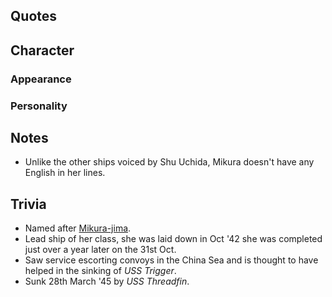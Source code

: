 {{Ship/Header}}
==Quotes==
{{Ship/Quotes
|Introduction = 御蔵型海防艦、一番艦、御蔵。着任します。<br>提督、御蔵型、何卒よろしくお願い致します。<br>体は小さいですが、力の限り、務めます。
|Introduction/En = I'm the 1st ship of the Mikura-class coastal defense ships, Mikura. Reporting for duty. Admiral, the Mikura-class will be in your care. I may be small but I'll try to do my best.
|Introduction/Note = 

|Introduction/Kai = 御蔵型海防艦、一番艦、御蔵、警戒中です。提督、本日も海防艦、そして、海上護衛隊を、どうぞよろしくお願いします。私も力の限り、務めます。
|Introduction/Kai/En = I'm the 1st ship of the Mikura-class coastal defense ships, Mikura. On alert. Admiral, please continue to care for the coastal defense ships and the Maritime Escort Division. I'll continue to give my best.
|Introduction/Kai/Note = 

|Library = 御蔵型海防艦、一番艦、御蔵です。択捉型を改良、生産性及び対空・対潜能力の向上を図りました。大きく工数は下げられなかったものの、船団護衛戦闘力は向上しています。あの択捉型の後継、御蔵型海防艦の戦い、覚えていてください。
|Library/En = I'm the 1st ship of the Mikura-class coastal defense ships, Mikura. We're an improved version of the Etorofu-class that are more easily produced with better anti-air and anti-submarine capabilities. Although manpower was reduced, we still increased the fighting power of the fleet escorts. Please remember the fight of the Mikura-class, the successors to the Etorofu-class.
|Library/Note = 

|Secretary 1 = 海防艦、御蔵、参ります。
|Secretary 1/En = Coastal defense ship, Mikura, arriving on station.
|Secretary 1/Note = 

|Secretary 2 = 戦いは、厳しいですね。でも御蔵は、退きません。
|Secretary 2/En = Fighting is... difficult. But I won't... back down.
|Secretary 2/Note = 

|Secretary 2/Kai = 皆さんを、未来を信じます。もちろん、御蔵も、一緒です。
|Secretary 2/Kai/En =I believe everyone... and do the future. Of course I stay with you too.
|Secretary 2/Kai/Note = 

|Secretary 3 = ヒ船団は、戦略そのものに誤りがあったような気もします。通信や暗号のことも痛恨です。それでも、それでも、私達は全力で事に当たりました。ふたたび、そんな状況が生起せぬよう、今は、信じます。
|Secretary 3/En = I don't believe there was an error in the Hi-convoy strategy. Our communications and codes were bad... but even then, we still did our best with our jobs. I believe that this won't happen again.
|Secretary 3/Note = 

|Idle = どうでしょう。敵潜水艦と航空機の脅威は、今後ますます強くなるでしょう。海上護衛の任務は重要です。私達も、出来るだけ努めます。戦いが、戦いが終わる日が来ると、いいですね。
|Idle/En = Admiral, you look tired. Even if it's just a little while, won't you rest? Have some tea. I'm here so please rest.
|Idle/Note = 

|Secretary Married = 提督、お疲れのご様子です。少しの時間だけで構いません、休まれてはいかがでしょう。お茶もお持ちします。私がいます。お休みください。
|Secretary Married/En = Admiral, you look tired. Even if it's just a little while, won't you rest? Have some tea. I'm here so please rest.
|Secretary Married/Note = 

|Wedding = 提督、お呼びでしょうか。このような時になにか？えっ、私を？ご冗談でしょう、おやめください。違う？本当の、気持ち？あの、あ、あの、ありがとうございます。お気持ち、嬉しいです。
|Wedding/En = Admiral, did you call me? What did you need me for at this time? Eh, for me? Surely you're joking, please stop that. ...You're not? ...You truly feel this way? ...Umm... Umm... Thank you very much. I'm happy you feel this way.
|Wedding/Note = 

|Looking At Scores = 情報ですね、大切です。お待ち下さい。
|Looking At Scores/En = You want information? That's important. Please wait.
|Looking At Scores/Note = 

|Joining A Fleet = 第一海上護衛隊、御蔵、出撃します。各艦、続いてください。
|Joining A Fleet/En = 1st Maritime Escort Division, Mikura, sortieing. All ships, please follow me.
|Joining A Fleet/Note = 

|Joining A Fleet/Kai = 第百二戦隊、御蔵、出撃します。各艦、続いてください。
|Joining A Fleet/Kai/En = 102nd Squadron, Mikura, sortieing. All ships, please follow me.
|Joining A Fleet/Kai/Note = 

|Equipment 1 = ありがとうございます。
|Equipment 1/En = Thank you very much.
|Equipment 1/Note = 

|Equipment 2 = この装備、ありがたいです。
|Equipment 2/En = I'm grateful for this equipment.
|Equipment 2/Note = 

|Equipment 3 = 油断はできません。
|Equipment 3/En = Don't let your guard down.
|Equipment 3/Note = 

|Supply = 助かります。
|Supply/En = This helps.
|Supply/Note = 

|Supply/Kai = 助かります。感謝を。
|Supply/Kai/En = This helps. Thank you.
|Supply/Kai/Note = 

|Docking Minor = 申し訳ありません。損傷しました。
|Docking Minor/En = Please forgive me, I got damaged.
|Docking Minor/Note = 

|Docking Major = 大きな手傷を受けました。入渠して、本格的な修理を受けます。
|Docking Major/En = I've received a major injury. I'll enter the docks and get a major repair.
|Docking Major/Note = 

|Construction = 新造艦が就役します。
|Construction/En = A newly built ship has been commissioned.
|Construction/Note = 

|Returning From Sortie = 艦隊が港に戻りました。戻りました。
|Returning From Sortie/En = The fleet has returned to port. Whew, I'm back.
|Returning From Sortie/Note = 

|Starting A Sortie = 御蔵型海防艦、御蔵、抜錨。艦隊、前へ。出撃します。
|Starting A Sortie/En = Mikura-class coastal defense ship, Mikura, weighing anchor. Fleet, forwards! Let's sortie.
|Starting A Sortie/Note = 

|Battle Start = 敵発見。合戦、用意。
|Battle Start/En = Enemy spotted, ready for battle.
|Battle Start/Note = 

|Attack = 撃ち方、始め！
|Attack/En = Open fire!
|Attack/Note = 

|Night Battle = 夜戦ですか。本分ではありませんが、いきましょう。
|Night Battle/En = A night battle? It's not one of my duties, but I'll do it.
|Night Battle/Note = 

|Night Attack = てーっ！
|Night Attack/En = Fire!
|Night Attack/Note = 

|Night Attack/Kai = やらせはしない、てっ！
|Night Attack/Kai/En = Oh no you don't. Fire!
|Night Attack/Kai/Note = 

|MVP = 御蔵が皆のお役に立てたということですか。それは嬉しいこと。皆を守れるよう、微力ですが、これからも努めます。
|MVP/En = So does this mean I was useful to everyone? That's something to be happy about. I'll keep on doing my best.
|MVP/Note = 

|Minor Damage 1 = はぁうっ！
|Minor Damage 1/En = Aaah!
|Minor Damage 1/Note = 

|Minor Damage 2 = はぁぁうっ！被弾箇所、消火活動、始め。
|Minor Damage 2/En = Waaah! Begin fire control where the shell landed.
|Minor Damage 2/Note = 

|Major Damage = くっ、どんなに敵が強くとも、御蔵は、御蔵は負けません！最後まで！
|Major Damage/En = Gah, no matter how strong the enemy is... I'll... I'll never lose! I'll fight to the end!
|Major Damage/Note = 

|Sunk = だめ、か…海防艦、御蔵、ここまでです。提督、皆さん、どうか、健やかで。御蔵は…御蔵は…！
|Sunk/En = I can't go on... So this is... where I'll fall... Admiral, everyone... please... stay safe... I'll... I'll...
|Sunk/Note = 
}}<!--
===Hourly Notifications===
{{Ship/Hourly
|00JP = 
|00EN = 
|00Note = 
|01JP = 
|01EN = 
|01Note = 
|02JP = 
|02EN = 
|02Note = 
|03JP = 
|03EN = 
|03Note = 
|04JP = 
|04EN = 
|04Note = 
|05JP = 
|05EN = 
|05Note = 
|06JP = 
|06EN = 
|06Note = 
|07JP = 
|07EN = 
|07Note = 
|08JP = 
|08EN = 
|08Note = 
|09JP = 
|09EN = 
|09Note = 
|10JP = 
|10EN = 
|10Note = 
|11JP = 
|11EN = 
|11Note = 
|12JP = 
|12EN = 
|12Note = 
|13JP = 
|13EN = 
|13Note = 
|14JP = 
|14EN = 
|14Note = 
|15JP = 
|15EN = 
|15Note = 
|16JP = 
|16EN = 
|16Note = 
|17JP = 
|17EN = 
|17Note = 
|18JP = 
|18EN = 
|18Note = 
|19JP = 
|19EN = 
|19Note = 
|20JP = 
|20EN = 
|20Note = 
|21JP = 
|21EN = 
|21Note = 
|22JP = 
|22EN = 
|22Note = 
|23JP = 
|23EN = 
|23Note = 
}}
===Seasonal Quotes===
{{Ship/SeasonalQuotes}}
-->

==Character==
===Appearance===
===Personality===
==Notes==
*Unlike the other ships voiced by Shu Uchida, Mikura doesn't have any English in her lines.

==Trivia==
*Named after [[wikipedia:Mikura-jima|Mikura-jima]].
*Lead ship of her class, she was laid down in Oct '42 she was completed just over a year later on the 31st Oct.
*Saw service escorting convoys in the China Sea and is thought to have helped in the sinking of ''USS Trigger''.
*Sunk 28th March '45 by ''USS Threadfin''.

{{Ship/Footer}}